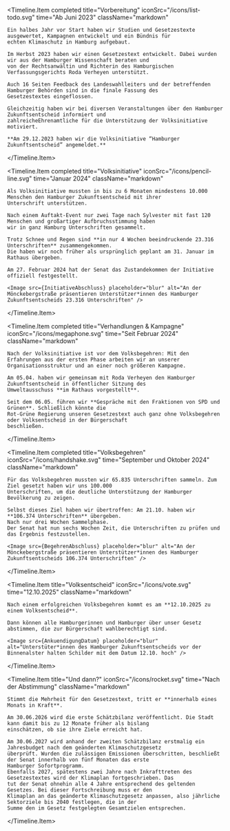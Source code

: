 
<Timeline.Item
    completed
    title="Vorbereitung"
    iconSrc="/icons/list-todo.svg"
    time="Ab Juni 2023"
    className="markdown"
>
    Ein halbes Jahr vor Start haben wir Studien und Gesetzestexte ausgewertet, Kampagnen entwickelt und ein Bündnis für
    echten Klimaschutz in Hamburg aufgebaut.

    Im Herbst 2023 haben wir einen Gesetzestext entwickelt. Dabei wurden wir aus der Hamburger Wissenschaft beraten und
    von der Rechtsanwältin und Richterin des Hamburgischen Verfassungsgerichts Roda Verheyen unterstützt.

    Auch 16 Seiten Feedback des Landeswahlleiters und der betreffenden Hamburger Behörden sind in die finale Fassung des
    Gesetzestextes eingeflossen.

    Gleichzeitig haben wir bei diversen Veranstaltungen über den Hamburger Zukunftsentscheid informiert und
    zahlreicheEhrenamtliche für die Unterstützung der Volksinitiative motiviert.

    **Am 29.12.2023 haben wir die Volksinitiative “Hamburger Zukunftsentscheid” angemeldet.**

</Timeline.Item>

<Timeline.Item
    completed
    title="Volksinitiative"
    iconSrc="/icons/pencil-line.svg"
    time="Januar 2024"
    className="markdown"
>
    Als Volksinitiative mussten in bis zu 6 Monaten mindestens 10.000 Menschen den Hamburger Zukunftsentscheid mit ihrer
    Unterschrift unterstützen.

    Nach einem Auftakt-Event nur zwei Tage nach Sylvester mit fast 120 Menschen und großartiger Aufbruchsstimmung haben
    wir in ganz Hamburg Unterschriften gesammelt.

    Trotz Schnee und Regen sind **in nur 4 Wochen beeindruckende 23.316 Unterschriften** zusammengekommen.
    Die haben wir noch früher als ursprünglich geplant am 31. Januar im Rathaus übergeben.

    Am 27. Februar 2024 hat der Senat das Zustandekommen der Initiative offiziell festgestellt.

    <Image src={InitiativeAbschluss} placeholder="blur" alt="An der Mönckebergstraße präsentieren Unterstützer*innen des Hamburger Zukunftsentscheids 23.316 Unterschriften" />

</Timeline.Item>

<Timeline.Item
    completed
    title="Verhandlungen & Kampagne"
    iconSrc="/icons/megaphone.svg"
    time="Seit Februar 2024"
    className="markdown"
>
    Nach der Volksinitiative ist vor dem Volksbegehren: Mit den Erfahrungen aus der ersten Phase arbeiten wir an unserer
    Organisationsstruktur und an einer noch größeren Kampagne.

    Am 05.04. haben wir gemeinsam mit Roda Verheyen den Hamburger Zukunftsentscheid in öffentlicher Sitzung des
    Umweltausschuss **im Rathaus vorgestellt**.

    Seit dem 06.05. führen wir **Gespräche mit den Fraktionen von SPD und Grünen**. Schließlich könnte die
    Rot-Grüne Regierung unseren Gesetzestext auch ganz ohne Volksbegehren oder Volksentscheid in der Bürgerschaft
    beschließen.

</Timeline.Item>

<Timeline.Item
    completed
    title="Volksbegehren"
    iconSrc="/icons/handshake.svg"
    time="September und Oktober 2024"
    className="markdown"
>
    Für das Volksbegehren mussten wir 65.835 Unterschriften sammeln. Zum Ziel gesetzt haben wir uns 100.000
    Unterschriften, um die deutliche Unterstützung der Hamburger Bevölkerung zu zeigen.

    Selbst dieses Ziel haben wir übertroffen: Am 21.10. haben wir **106.374 Unterschriften** übergeben.
    Nach nur drei Wochen Sammelphase.
    Der Senat hat nun sechs Wochen Zeit, die Unterschriften zu prüfen und das Ergebnis festzustellen.

    <Image src={BegehrenAbschluss} placeholder="blur" alt="An der Mönckebergstraße präsentieren Unterstützer*innen des Hamburger Zukunftsentscheids 106.374 Unterschriften" />

</Timeline.Item>

<Timeline.Item
    title="Volksentscheid"
    iconSrc="/icons/vote.svg"
    time="12.10.2025"
    className="markdown"
>
    Nach einem erfolgreichen Volksbegehren kommt es am **12.10.2025 zu einem Volksentscheid**.

    Dann können alle Hamburgerinnen und Hamburger über unser Gesetz abstimmen, die zur Bürgerschaft wahlberechtigt sind.

    <Image src={AnkuendigungDatum} placeholder="blur" alt="Unterstüter*innen des Hamburger Zukunftsentscheids vor der Binnenalster halten Schilder mit dem Datum 12.10. hoch" />

</Timeline.Item>

<Timeline.Item
    title="Und dann?"
    iconSrc="/icons/rocket.svg"
    time="Nach der Abstimmung"
    className="markdown"
>
    Stimmt die Mehrheit für den Gesetzestext, tritt er **innerhalb eines Monats in Kraft**.

    Am 30.06.2026 wird die erste Schätzbilanz veröffentlicht. Die Stadt kann damit bis zu 12 Monate früher als bislang
    einschätzen, ob sie ihre Ziele erreicht hat.

    Am 30.06.2027 wird anhand der zweiten Schätzbilanz erstmalig ein Jahresbudget nach dem geänderten Klimaschutzgesetz
    überprüft. Wurden die zulässigen Emissionen überschritten, beschließt der Senat innerhalb von fünf Monaten das erste
    Hamburger Sofortprogramm.
    Ebenfalls 2027, spätestens zwei Jahre nach Inkrafttreten des Gesetzestextes wird der Klimaplan fortgeschrieben. Das
    tut der Senat ohnehin alle 4 Jahre entsprechend des geltenden Gesetzes. Bei dieser Fortschreibung muss er den
    Klimaplan an das geänderte Klimaschutzgesetz anpassen, also jährliche Sektorziele bis 2040 festlegen, die in der
    Summe den im Gesetz festgelegten Gesamtzielen entsprechen.

</Timeline.Item>

